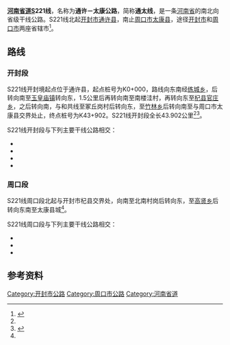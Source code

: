 {{中国省道信息框
|省=河南
|省道编号=221
|起点=[[河南省|河南省]][[通许县|通许县]]{{中国省道名|222|P=河南}}
|终点=河南省[[太康县|太康县]]
|最近通车日期=
|规划总长度=
|别称=通太线}}

'''[[河南省道|河南省道]]S221线'''，名称为'''通许－太康公路'''，简称'''通太线'''，是一条[[河南省|河南省]]的南北向省级干线公路。S221线北起[[开封市|开封市]][[通许县|通许县]]，南止[[周口市|周口市]][[太康县|太康县]]，途径[[开封市|开封市]]和[[周口市|周口市]]两座省辖市<ref name=sd2013>{{cite web |title=河南省普通省道网规划调整方案（2013-2030年） |url=http://www.hncd.gov.cn/portal/dzzw/zwgg/webinfo/2014/08/1408408620611868.htm |website=河南省交通运输厅 |accessdate=2020-08-26 |archive-date=2017-04-12 |archive-url=https://web.archive.org/web/20170412222239/http://www.hncd.gov.cn/portal/dzzw/zwgg/webinfo/2014/08/1408408620611868.htm |dead-url=yes }}</ref>。

== 路线 ==
=== 开封段 ===
S221线开封境起点位于通许县{{中国省道名|222|P=河南}}，起点桩号为K0+000，路线向东南经[[练城乡|练城乡]]，后转向南至[[玉皇庙镇_(通许县)|玉皇庙镇]]转向东，1.5公里后再转向南至南楼洼村，再转向东至[[杞县|杞县]][[官庄乡_(杞县)|官庄乡]]，之后转向南，与{{中国省道名|220|P=河南}}和{{中国省道名|218|P=河南}}共线至冢丘岗村后转向东，至[[竹林乡_(杞县)|竹林乡]]后转向南至与周口市太康县交界处止，终点桩号为K43+902。S221线开封段全长43.902公里<ref name=sd2013 /><ref>{{cite book |title=开封市普通国省干线公路新路网交通标志调整 施工一标段招标文件 |page=41}}</ref>。

S221线开封段与下列主要干线公路相交：
* {{中国省道名|222|P=河南}}
* {{中国省道名|220|P=河南}}
* {{中国省道名|218|P=河南}}
* {{中国省道名|510|P=河南}}

=== 周口段 ===
S221线周口段北起与开封市杞县交界处，向南至北南村岗后转向东，至[[高贤乡|高贤乡]]后转向东南至太康县城<ref name=sd2013 />。

S221线周口段与下列主要干线公路相交：
* {{中国国道名|106}}
* {{中国省道名|213|P=河南}}
* {{中国省道名|320|P=河南}}

== 参考资料 ==
{{reflist}}

{{河南省道}}
[[Category:开封市公路|Category:开封市公路]]
[[Category:周口市公路|Category:周口市公路]]
[[Category:河南省道|Category:河南省道]]